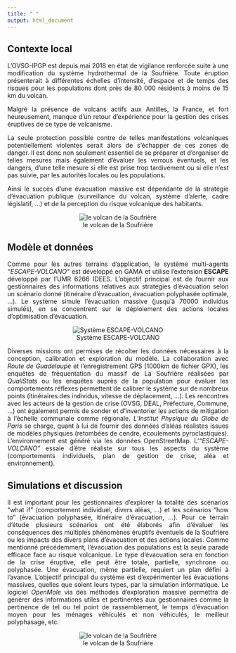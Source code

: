 ```yaml
---
title: " "
output: html_document
---
```


<style>
body {
text-align: justify}
</style>

## **Contexte local**

L’OVSG-IPGP est depuis mai 2018 en état de vigilance renforcée suite à une modification du système hydrothermal de la Soufrière. Toute éruption présenterait à différentes échelles d'intensité, d’espace et de temps des risques pour les populations dont près de 80 000 résidents à moins de 15 km du volcan.

Malgré la présence de volcans actifs aux Antilles, la France, et fort heureusement, manque d'un retour d'expérience pour la gestion des crises éruptives de ce type de volcanisme.  

La seule protection possible contre de telles manifestations volcaniques potentiellement violentes serait alors de s'échapper de ces zones de danger. Il est donc non seulement essentiel de se préparer et d’organiser de telles mesures mais également d’évaluer les verrous éventuels, et les dangers, d’une telle mesure si elle est prise trop tardivement ou si elle n’est pas suivie, par les autorités locales ou les populations.

Ainsi le succès d'une évacuation massive est dépendante de la stratégie d'évacuation publique (surveillance du volcan, système d'alerte, cadre législatif, ...) et de la perception du risque volcanique des habitants. 

<center>
![le volcan de la Soufrière](images/volcano.gif)
</center>

## **Modèle et données**

Comme pour les autres terrains d'application, le système multi-agents *"ESCAPE-VOLCANO"* est développé en GAMA et utilise l'extension **ESCAPE** développé par l'UMR 6266 IDEES.  L'objectif principal est de fournir aux gestionnaires des informations relatives aux stratégies d'évacuation selon un scénario donné (itinéraire d'évacuation, évacuation polyphasée optimale, ...). Le système simule l'évacuation massive (jusqu'à 70000 individus simulés), en se concentrent sur le déploiement des actions locales d'optimisation d'évacuation.  

<center>
![Système ESCAPE-VOLCANO](images/SMA.png)
</center>

Diverses missions ont permises de récolter  les données nécessaires à la conception, calibration et exploration du modèle. La collaboration avec *Route de Guadeloupe* et l'enregistrement GPS (1000km de fichier GPX), les enquêtes de fréquentation du massif de La Soufrière réalisées par *QualiStats* ou les enquêtes auprès de la population pour évaluer les comportements réflexes permettent de calibrer le système sur de nombreux points (itinéraires des individus, vitesse de déplacement, ...). Les rencontres avec les acteurs de la gestion de crise (OVSG, DEAL, Préfecture, Commune, ...) ont également permis de sonder et d'inventorier les actions de mitigation à l'échelle communale comme régionale. *L'Institut Physique du Globe de Paris* se charge, quant à lui de fournir des données d'aléas réalistes issues de modèles physiques (retombées de cendre, écoulements pyroclastiques). L'environnement est généré via les données OpenStreetMap. L'*"ESCAPE-VOLCANO"* essaie d'être réaliste sur tous les aspects du système (comportements individuels, plan de gestion de crise, aléa et environnement).

## **Simulations et discussion**

Il est important pour les gestionnaires d'explorer la totalité des scénarios "what if" (comportement individuel, divers aléas, ...) et les scénarios "how to” (évacuation polyphasée, itinéraire d'évacuation, ...). Pour ce terrain d'étude plusieurs scénarios ont été élaborés afin d'évaluer les conséquences des multiples phénomènes éruptifs éventuels de la Soufrière ou les impacts des divers plans d'évacuation et des actions locales. Comme mentionné précédemment, l’évacuation des populations est la seule parade efficace face au risque volcanique. Le type d’évacuation sera en fonction de la crise éruptive, elle peut être totale, partielle, synchrone ou polyphasée. Une évacuation, même partielle, requiert un plan défini à l’avance. L'objectif principal du système est d'expérimenter les évacuations massives, quelles que soient leurs types, par la simulation informatique. Le logiciel *OpenMole* via des méthodes d'exploration massive permettra de générer des informations utiles et pertinentes aux gestionnaires comme la pertinence de tel ou tel point de rassemblement, le temps d'évacuation moyen pour les ménages véhiculés et non véhiculés, le meilleur polyphasage, etc. 

<center>
![le volcan de la Soufrière](images/gama.gif)
</center>

